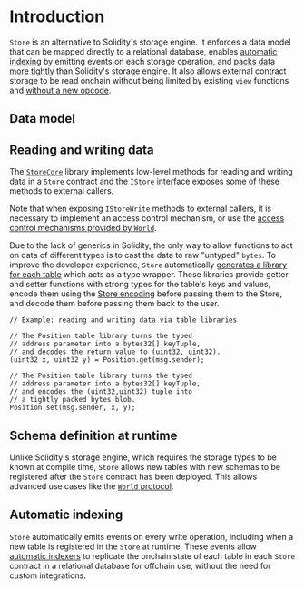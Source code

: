 
# Introduction

`Store` is an alternative to Solidity's storage engine.
It enforces a data model that can be mapped directly to a relational database, enables [automatic indexing](../services/indexer) by emitting events on each storage operation, and [packs data more tightly](./encoding) than Solidity's storage engine.
It also allows external contract storage to be read onchain without being limited by existing `view` functions and [without a new opcode](https://eips.ethereum.org/EIPS/eip-2330).

## Data model

<TableIntro />

## Reading and writing data

The [`StoreCore`](./reference) library implements low-level methods for reading and writing data in a `Store` contract and the [`IStore`](./reference) interface exposes some of these methods to external callers.

Note that when exposing `IStoreWrite` methods to external callers, it is necessary to implement an access control mechanism, or use the [access control mechanisms provided by `World`](/world/namespaces-access-control).

Due to the lack of generics in Solidity, the only way to allow functions to act on data of different types is to cast the data to raw "untyped" `bytes`.
To improve the developer experience, `Store` automatically [generates a library for each table](./table-libraries) which acts as a type wrapper.
These libraries provide getter and setter functions with strong types for the table's keys and values, encode them using the [Store encoding](./encoding) before passing them to the Store, and decode them before passing them back to the user.

```solidity
// Example: reading and writing data via table libraries

// The Position table library turns the typed
// address parameter into a bytes32[] keyTuple,
// and decodes the return value to (uint32, uint32).
(uint32 x, uint32 y) = Position.get(msg.sender);

// The Position table library turns the typed
// address parameter into a bytes32[] keyTuple,
// and encodes the (uint32,uint32) tuple into
// a tightly packed bytes blob.
Position.set(msg.sender, x, y);
```

## Schema definition at runtime

Unlike Solidity's storage engine, which requires the storage types to be known at compile time, `Store` allows new tables with new schemas to be registered after the `Store` contract has been deployed.
This allows advanced use cases like the [`World` protocol](../world/introduction).

## Automatic indexing

`Store` automatically emits events on every write operation, including when a new table is registered in the `Store` at runtime.
These events allow [automatic indexers](../services/indexer) to replicate the onchain state of each table in each `Store` contract in a relational database for offchain use, without the need for custom integrations.
